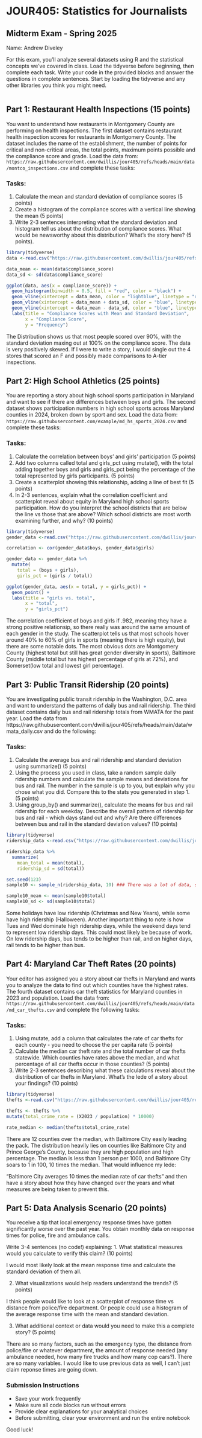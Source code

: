 # JOUR405: Statistics for Journalists
## Midterm Exam - Spring 2025

Name: Andrew Diveley

For this exam, you'll analyze several datasets using R and the statistical concepts we've covered in class. Load the tidyverse before beginning, then complete each task. Write your code in the provided blocks and answer the questions in complete sentences. Start by loading the tidyverse and any other libraries you think you might need.

```r
```

## Part 1: Restaurant Health Inspections (15 points)

You want to understand how restaurants in Montgomery County are performing on health inspections. The first dataset contains restaurant health inspection scores for restaurants in Montgomery County. The dataset includes the name of the establishment, the number of points for critical and non-critical areas, the total points, maximum points possible and the compliance score and grade. Load the data from: `https://raw.githubusercontent.com/dwillis/jour405/refs/heads/main/data/montco_inspections.csv` and complete these tasks:

### Tasks:
1. Calculate the mean and standard deviation of compliance scores (5 points)
2. Create a histogram of the compliance scores with a vertical line showing the mean (5 points)
3. Write 2-3 sentences interpreting what the standard deviation and histogram tell us about the distribution of compliance scores. What would be newsworthy about this distribution? What's the story here? (5 points).

```r
library(tidyverse)
data <-read.csv("https://raw.githubusercontent.com/dwillis/jour405/refs/heads/main/data/montco_inspections.csv")

data_mean <- mean(data$compliance_score)
data_sd <- sd(data$compliance_score)

ggplot(data, aes(x = compliance_score)) +
  geom_histogram(binwidth = 0.5, fill = "red", color = "black") +
  geom_vline(xintercept = data_mean, color = "lightblue", linetype = "dashed", linewidth = 1) +
  geom_vline(xintercept = data_mean + data_sd, color = "blue", linetype = "dotted", linewidth = 1) +
  geom_vline(xintercept = data_mean - data_sd, color = "blue", linetype = "dotted", linewidth = 1) +
  labs(title = "Compliance Scores with Mean and Standard Deviation",
       x = "Compliance Score",
       y = "Frequency")
```


The Distribution shows us that most people scored over 90%, with the standard deviation maxing out at 100% on the compliance score.  The data is very positively skewed.  If I were to write a story, I would single out the 4 stores that scored an F and possibly made comparisons to A-tier inspections.

## Part 2: High School Athletics (25 points)

You are reporting a story about high school sports participation in Maryland and want to see if there are differences between boys and girls. The second dataset shows participation numbers in high school sports across Maryland counties in 2024, broken down by sport and sex. Load the data from: `https://raw.githubusercontent.com/example/md_hs_sports_2024.csv` and complete these tasks:

### Tasks:
1. Calculate the correlation between boys' and girls' participation (5 points)
2. Add two columns called total and girls_pct using mutate(), with the total adding together boys and girls and girls_pct being the percentage of the total represented by girls participants. (5 points)
3. Create a scatterplot showing this relationship, adding a line of best fit (5 points)
4. In 2-3 sentences, explain what the correlation coefficient and scatterplot reveal about equity in Maryland high school sports participation. How do you interpret the school districts that are below the line vs those that are above? Which school districts are most worth examining further, and why? (10 points)

```r
library(tidyverse)
gender_data <-read.csv("https://raw.githubusercontent.com/dwillis/jour405/refs/heads/main/data/md_hs_participation.csv")

correlation <- cor(gender_data$boys, gender_data$girls)

gender_data <- gender_data %>%
  mutate(
    total = (boys + girls),
    girls_pct = (girls / total))

ggplot(gender_data, aes(x = total, y = girls_pct)) +
  geom_point() +
  labs(title = "girls vs. total",
       x = "total",
       y = "girls_pct")
```

The correlation coefficient of boys and girls if .982, meaning they have a strong positive relationsip, so there really was around the same amount of each gender in the study.  The scatterplot tells us that most schools hover around 40% to 60% of girls in sports (meaning there is high equity), but there are some notable dots.  The most obvious dots are Montgomery County (highest total but still has great gender diversity in sports), Baltimore County (middle total but has highest percentage of girls at 72%), and Somerset(low total and lowest girl percentage).

## Part 3: Public Transit Ridership (20 points)

You are investigating public transit ridership in the Washington, D.C. area and want to understand the patterns of daily bus and rail ridership. The third dataset contains daily bus and rail ridership totals from WMATA for the past year. Load the data from https://raw.githubusercontent.com/dwillis/jour405/refs/heads/main/data/wmata_daily.csv and do the following:

### Tasks:
1. Calculate the average bus and rail ridership and standard deviation using summarize() (5 points)
2. Using the process you used in class, take a random sample daily ridership numbers and calculate the sample means and deviations for bus and rail. The number in the sample is up to you, but explain why you chose what you did. Compare this to the stats you generated in step 1. (5 points)
3. Using group_by() and summarize(), calculate the means for bus and rail ridership for each weekday. Describe the overall pattern of ridership for bus and rail - which days stand out and why? Are there differences between bus and rail in the standard deviation values? (10 points)


```r
library(tidyverse)
ridership_data <-read.csv("https://raw.githubusercontent.com/dwillis/jour405/refs/heads/main/data/wmata_daily.csv")

ridership_data %>%
  summarize(
    mean_total = mean(total),
    ridership_sd = sd(total))

set.seed(123)
sample10 <- sample_n(ridership_data, 10) ### There was a lot of data, so 5 felt like too little,

sample10_mean <- mean(sample10$total)
sample10_sd <- sd(sample10$total)

```

Some holidays have low ridership (Christmas and New Years), while some have high ridership (Halloween).  Another important thing to note is how Tues and Wed dominate high ridership days, while the weekend days tend to represent low ridership days.  This could most likely be because of work. On low ridership days, bus tends to be higher than rail, and on higher days, rail tends to be higher than bus.

## Part 4: Maryland Car Theft Rates (20 points)

Your editor has assigned you a story about car thefts in Maryland and wants you to analyze the data to find out which counties have the highest rates. The fourth dataset contains car theft statistics for Maryland counties in 2023 and population. Load the data from: `https://raw.githubusercontent.com/dwillis/jour405/refs/heads/main/data/md_car_thefts.csv` and complete the following tasks:

### Tasks:
1. Using mutate, add a column that calculates the rate of car thefts for each county - you need to choose the per capita rate (5 points)
2. Calculate the median car theft rate and the total number of car thefts statewide. Which counties have rates above the median, and what percentage of all car thefts occur in those counties? (5 points)
3. Write 2-3 sentences describing what these calculations reveal about the distribution of car thefts in Maryland. What's the lede of a story about your findings? (10 points)


```r
library(tidyverse)
thefts <-read.csv("https://raw.githubusercontent.com/dwillis/jour405/refs/heads/main/data/md_car_thefts.csv")

thefts <- thefts %>%
mutate(total_crime_rate = (X2023 / population) * 10000)

rate_median <- median(thefts$total_crime_rate)

```

There are 12 counties over the median, with Baltimore City easily leading the pack.  The distribution heavily lies on counties like Baltimore City and Prince George's County, because they are high population and high percentage.  The median is less than 1 person per 1000, and Baltimore City soars to 1 in 100, 10 times the median.  That would influence my lede:

"Baltimore City averages 10 times the median rate of car thefts" and then have a story about how they have changed over the years and what measures are being taken to prevent this.

## Part 5: Data Analysis Scenario (20 points)

You receive a tip that local emergency response times have gotten significantly worse over the past year. You obtain monthly data on response times for police, fire and ambulance calls.

Write 3-4 sentences (no code!) explaining:
1. What statistical measures would you calculate to verify this claim? (10 points)

I would most likely look at the mean response time and calculate the standard deviation of them all.

2. What visualizations would help readers understand the trends? (5 points)

I think people would like to look at a scatterplot of response time vs distance from police/fire department.  Or people could use a histogram of the average response time with the mean and standard deviation.

3. What additional context or data would you need to make this a complete story? (5 points)

There are so many factors, such as the emergency type, the distance from police/fire or whatever department, the amount of response needed (any ambulance needed, how many fire trucks and how many cop cars?).  There are so many variables.  I would like to use previous data as well, I can't just claim reponse times are going down.

### Submission Instructions
- Save your work frequently
- Make sure all code blocks run without errors
- Provide clear explanations for your analytical choices
- Before submitting, clear your environment and run the entire notebook

Good luck!
